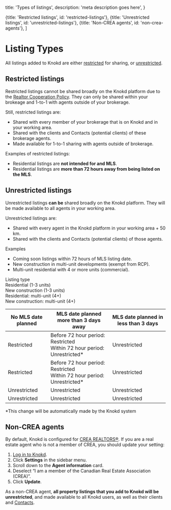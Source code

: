 
  title: 'Types of listings',
  description:
    'meta description goes here',
}

  {title: 'Restricted listings', id: 'restricted-listings'},
  {title: 'Unrestricted listings', id: 'unrestricted-listings'},
  {title: 'Non-CREA agents', id: 'non-crea-agents'},
]

<HeroPattern />

# Listing Types

All listings added to Knokd are either [restricted](#restricted-listings) for sharing, or [unrestricted](#unrestricted-listings).  

## Restricted listings

Restricted listings cannot be shared broadly on the Knokd platform due to the [Realtor Cooperation Policy](/realtor-cooperation-policy/what-is-the-rcp). They can only be shared within your brokeage and 1-to-1 with agents outside of your brokerage.

Still, restricted listings are:
  * Shared with every member of your brokerage that is on Knokd and in your working area.
  * Shared with the clients and Contacts (potential clients) of these brokerage agents.
  * Made available for 1-to-1 sharing with agents outside of brokerage.

Examples of restricted listings:
  * Residential listings are **not intended for and MLS**.
  * Residential listings are **more than 72 hours away from being listed on the MLS**.

## Unrestricted listings

Unrestricted listings **can be** shared broadly on the Knokd platform. They will be made available to all agents in your working area.

Unrestricted listings are:
  * Shared with every agent in the Knokd platform in your working area + 50 km.
  * Shared with the clients and Contacts (potential clients) of those agents.

Examples
  * Coming soon listings within 72 hours of MLS listing date.
  * New construction in multi-unit developments (exempt from RCP). 
  * Multi-unit residential with 4 or more units (commercial).


<Screenshot 
  src="/images/screenshots/listing-category.png"
  alt="Listings cateagories when you create a listing on Knokd."
/>

<div className="frozen-column-container"> 
  <div className="col-left bg-indigo-500">
    <div className="col-left-item text-[var(--tw-prose-headings)] font-bold pseudo-underline">Listing type</div>
    <div className="col-left-item text-[var(--tw-prose-headings)]">Residential (1-3 units)</div>
    <div className="col-left-item text-[var(--tw-prose-headings)]">New construction (1-3 units)</div>
    <div className="col-left-item text-[var(--tw-prose-headings)]">Residential: multi-unit (4+)</div>
    <div className="col-left-item text-[var(--tw-prose-headings)]">New construction: multi-unit (4+)</div>
  </div>
  <div className="col-right">
    <table>
      <thead>
        <tr>
          <th className="table-col-1 bg-indigo-500"><strong>No MLS date planned</strong></th>
          <th className="table-col-2 bg-indigo-500"><strong>MLS date planned more than 3 days away</strong></th>
          <th className="table-col-3 bg-indigo-500"><strong>MLS date planned in less than 3 days</strong></th>
        </tr>
      </thead>
      <tbody>
        <tr>
          <td className="table-col-1 text-orange-700">Restricted</td>
          <td className="table-col-2">Before 72 hour period: <span className="text-orange-700">Restricted</span> <br/> Within 72 hour period: <span className="text-emerald-700">Unrestricted*</span></td>
          <td className="table-col-3 text-emerald-700">Unrestricted</td>
        </tr>
        <tr>
          <td className="table-col-1 text-orange-700">Restricted</td>
          <td className="table-col-2">Before 72 hour period: <span className="text-orange-700">Restricted</span> <br/> Within 72 hour period: <span className="text-emerald-700">Unrestricted*</span></td>
          <td className="table-col-3 text-emerald-700">Unrestricted</td>
        </tr>
        <tr>
          <td className="table-col-1 text-emerald-700">Unrestricted</td>
          <td className="table-col-2 text-emerald-700">Unrestricted</td>
          <td className="table-col-3 text-emerald-700">Unrestricted</td>
        </tr>
        <tr>
          <td className="table-col-1 text-emerald-700">Unrestricted</td>
          <td className="table-col-2 text-emerald-700">Unrestricted</td>
          <td className="table-col-3 text-emerald-700">Unrestricted</td>
        </tr>
      </tbody>
    </table>
  </div>
</div>

*This change will be automatically made by the Knokd system


## Non-CREA agents

By default, Knokd is configured for [CREA REALTORS®](https://www.crea.ca/). If you are a real estate agent who is not a member of CREA, you should update your setting:

1. <a href="https://app.knokd.ca/login" target="_blank">Log in to Knokd</a>.
2. Click **Settings** in the sidebar menu.
2. Scroll down to the **Agent information** card.
3. Deselect “I am a member of the Canadian Real Estate Association (CREA)”.
4. Click **Update**.

As a non-CREA agent, **all property listings that you add to Knokd will be unrestricted**, and made available to all Knokd users, as well as their clients and [Contacts](/contacts/add-contacts).

